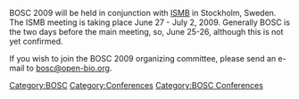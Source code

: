 BOSC 2009 will be held in conjunction with [http://www.iscb.org/ismbeccb2009/index.php ISMB] in Stockholm, Sweden.  The ISMB meeting is taking place June 27 - July 2, 2009.  Generally BOSC is the two days before the main meeting, so, June 25-26, although this is not yet confirmed.

If you wish to join the BOSC 2009 organizing committee, please send an e-mail to [mailto:bosc@open-bio.org bosc@open-bio.org].

[[Category:BOSC]] [[Category:Conferences]]
[[Category:BOSC Conferences]]